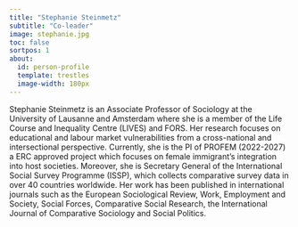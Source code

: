 ```yaml
---
title: "Stephanie Steinmetz"
subtitle: "Co-leader"
image: stephanie.jpg
toc: false
sortpos: 1
about:
  id: person-profile
  template: trestles
  image-width: 180px
---
```


:::{#person-profile}

Stephanie Steinmetz is an Associate Professor of Sociology at the University of Lausanne and Amsterdam where she is a member of the Life Course and Inequality Centre (LIVES) and FORS. Her research focuses on educational and labour market vulnerabilities from a cross-national and intersectional perspective. Currently, she is the PI of PROFEM (2022-2027) a ERC approved  project which focuses on female immigrant’s integration into host societies. Moreover, she is Secretary General of the International Social Survey Programme (ISSP), which collects comparative survey data in over 40 countries worldwide. Her work has been published in international journals such as the European Sociological Review, Work, Employment and Society, Social Forces, Comparative Social Research, the International Journal of Comparative Sociology and Social Politics.

:::
